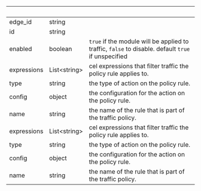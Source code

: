 | &nbsp; | &nbsp; | &nbsp; |
|---|---|---|
| edge_id | string |  |
| id | string |  |
| enabled | boolean | `true` if the module will be applied to traffic, `false` to disable. default `true` if unspecified |
| expressions | List&lt;string&gt; | cel expressions that filter traffic the policy rule applies to. |
| type | string | the type of action on the policy rule. |
| config | object | the configuration for the action on the policy rule. |
| name | string | the name of the rule that is part of the traffic policy. |
| expressions | List&lt;string&gt; | cel expressions that filter traffic the policy rule applies to. |
| type | string | the type of action on the policy rule. |
| config | object | the configuration for the action on the policy rule. |
| name | string | the name of the rule that is part of the traffic policy. |